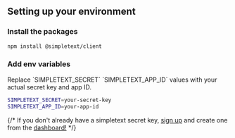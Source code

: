 
## Setting up your environment

<Steps>

### Install the packages

```bash copy npm2yarn
npm install @simpletext/client
```

### Add env variables

<Callout type="info">
  Replace  `SIMPLETEXT_SECRET` `SIMPLETEXT_APP_ID` values with your actual secret key and app ID.
</Callout>

```bash filename=".env.local" copy
SIMPLETEXT_SECRET=your-secret-key
SIMPLETEXT_APP_ID=your-app-id
```

{/* <Callout type="warning">
  If you don't already have a simpletext secret key, [sign up](https://simpletext.dev/login) and create one from
  the [dashboard!](https://simpletext.dev/dashboard)
</Callout> */}
</Steps>
